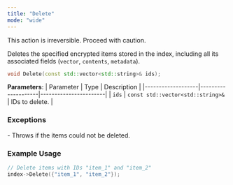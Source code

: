 ```yaml
---
title: "Delete"
mode: "wide"
---
```


<Warning>This action is irreversible. Proceed with caution.</Warning>

Deletes the specified encrypted items stored in the index, including all its associated fields (`vector`, `contents`, `metadata`).

```cpp
void Delete(const std::vector<std::string>& ids);
```

**Parameters**:
| Parameter | Type | Description |
|-------------------|--------------------|-----------------------|
| `ids` | `const std::vector<std::string>&` | IDs to delete. |

### Exceptions

<AccordionGroup>
    <Accordion title="std::runtime_exception">
        - Throws if the items could not be deleted.
    </Accordion>
</AccordionGroup>

### Example Usage

```cpp
// Delete items with IDs "item_1" and "item_2"
index->Delete({"item_1", "item_2"});
```
